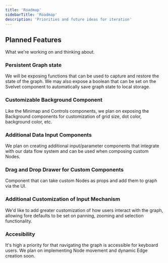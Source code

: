 ```yaml
---
title: 'Roadmap'
sidebarTitle: 'Roadmap'
description: 'Priorities and future ideas for iteration'
---
```


## Planned Features

What we're working on and thinking about.

### Persistent Graph state

We will be exposing functions that can be used to capture and restore the state of the graph. We may also expose a boolean that can be set on the Svelvet component to automatically save graph state to local storage.

### Customizable Background Component

Like the Minimap and Controls components, we plan on exposing the Background components for customization of grid size, dot color, background color, etc.

### Additional Data Input Components

We plan on creating additional input/parameter components that integrate with our data flow system and can be used when composing custom Nodes.

### Drag and Drop Drawer for Custom Components

Component that can take custom Nodes as props and add them to graph via the UI.

### Additional Customization of Input Mechanism

We'd like to add greater customization of how users interact with the graph, allowing fore defaults to be set on panning, zooming and selection functionality.

### Accesibility

It's high a priority for that navigating the graph is accessible for keyboard users. We plan on implementing Node movement and dynamic Edge creation soon.
